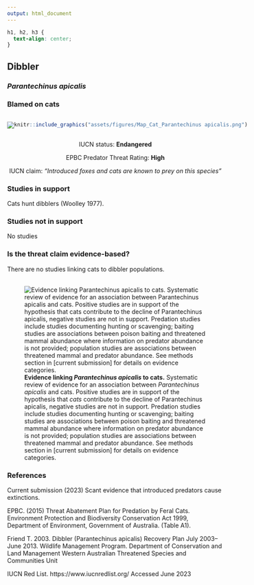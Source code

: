 ```yaml
---
output: html_document
---
```

```css
h1, h2, h3 {
  text-align: center;
}
```

## **Dibbler**
### *Parantechinus apicalis*
### Blamed on cats

:::: {style="display: flex;"}

[![](assets/photos/Parantechinus apicalis.png)](https://www.inaturalist.org/photos/74523679?size=original)

::: {}

:::

::: {}
  ```r
  knitr::include_graphics("assets/figures/Map_Cat_Parantechinus apicalis.png")
  ```
:::

::::
<center>
IUCN status: **Endangered**

EPBC Predator Threat Rating: **High**

IUCN claim: *"Introduced foxes and cats are known to prey on this species"*

</center>

### Studies in support

Cats hunt dibblers (Woolley 1977).

### Studies not in support

No studies

### Is the threat claim evidence-based?

There are no studies linking cats to dibbler populations.
<br>
<br>

![**Evidence linking *Parantechinus apicalis* to cats.** Systematic review of evidence for an association between *Parantechinus apicalis* and cats. Positive studies are in support of the hypothesis that *cats* contribute to the decline of Parantechinus apicalis, negative studies are not in support. Predation studies include studies documenting hunting or scavenging; baiting studies are associations between poison baiting and threatened mammal abundance where information on predator abundance is not provided; population studies are associations between threatened mammal and predator abundance. See methods section in [current submission] for details on evidence categories.](assets/figures/Main_Evidence_Cat_Parantechinus apicalis.png)

### References

Current submission (2023) Scant evidence that introduced predators cause extinctions.

EPBC. (2015) Threat Abatement Plan for Predation by Feral Cats. Environment Protection and Biodiversity Conservation Act 1999, Department of Environment, Government of Australia. (Table A1).

Friend T. 2003. Dibbler (Parantechinus apicalis) Recovery Plan July 2003–June 2013. Wildlife Management Program. Department of Conservation and Land Management Western Australian Threatened Species and Communities Unit

IUCN Red List. https://www.iucnredlist.org/ Accessed June 2023


